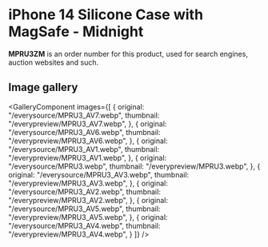 
# iPhone 14 Silicone Case with MagSafe - Midnight

<Callout type='info' emoji='👉🏻'>**MPRU3ZM** is an order number for this product, used for search engines, auction websites and such.</Callout>

## Image gallery

<GalleryComponent
    images={[
      {
        original: "/everysource/MPRU3_AV7.webp",
        thumbnail: "/everypreview/MPRU3_AV7.webp",
      },
      {
        original: "/everysource/MPRU3_AV6.webp",
        thumbnail: "/everypreview/MPRU3_AV6.webp",
      },
      {
        original: "/everysource/MPRU3_AV1.webp",
        thumbnail: "/everypreview/MPRU3_AV1.webp",
      },
      {
        original: "/everysource/MPRU3.webp",
        thumbnail: "/everypreview/MPRU3.webp",
      },
      {
        original: "/everysource/MPRU3_AV3.webp",
        thumbnail: "/everypreview/MPRU3_AV3.webp",
      },
      {
        original: "/everysource/MPRU3_AV2.webp",
        thumbnail: "/everypreview/MPRU3_AV2.webp",
      },
      {
        original: "/everysource/MPRU3_AV5.webp",
        thumbnail: "/everypreview/MPRU3_AV5.webp",
      },
      {
        original: "/everysource/MPRU3_AV4.webp",
        thumbnail: "/everypreview/MPRU3_AV4.webp",
      }
    ]}
  />
